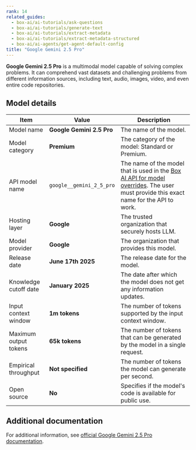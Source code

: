 ```yaml
---
rank: 14
related_guides:
  - box-ai/ai-tutorials/ask-questions
  - box-ai/ai-tutorials/generate-text
  - box-ai/ai-tutorials/extract-metadata
  - box-ai/ai-tutorials/extract-metadata-structured
  - box-ai/ai-agents/get-agent-default-config
title: "Google Gemini 2.5 Pro"
---
```

**Google Gemini 2.5 Pro** is a multimodal model capable of solving complex problems. It can comprehend vast datasets and challenging problems from different information sources, including text, audio, images, video, and even entire code repositories.

## Model details

| Item  | Value | Description |
|-----------|----------|----------|
| Model name | **Google Gemini 2.5 Pro** | The name of the model. | 
| Model category | **Premium** | The category of the model: Standard or Premium. |
| API model name | `google__gemini_2_5_pro` | The name of the model that is used in the [Box AI API for model overrides][overrides]. The user must provide this exact name for the API to work. |
| Hosting layer | **Google** | The trusted organization that securely hosts LLM. |
| Model provider| **Google** | The organization that provides this model. |
| Release date | **June 17th 2025** | The release date for the model.|
| Knowledge cutoff date | **January 2025** | The date after which the model does not get any information updates. |
| Input context window | **1m tokens** | The number of tokens supported by the input context window.| 
| Maximum output tokens | **65k tokens** | The number of tokens that can be generated by the model in a single request.| 
| Empirical throughput | **Not specified** | The number of tokens the model can generate per second.|
| Open source | **No** | Specifies if the model's code is available for public use.|

## Additional documentation

For additional information, see [official Google Gemini 2.5 Pro documentation][vertex-ai-gemini-2-5-pro].

[vertex-ai-gemini-2-5-pro]: https://cloud.google.com/vertex-ai/generative-ai/docs/models/gemini/2-5-pro
[overrides]: g://box-ai/ai-agents/ai-agent-overrides